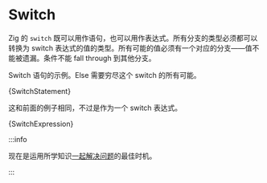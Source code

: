 

# Switch

Zig 的 `switch` 既可以用作语句，也可以用作表达式。所有分支的类型必须都可以转换为 switch 表达式的值的类型。所有可能的值必须有一个对应的分支——值不能被遗漏。条件不能 fall through 到其他分支。

Switch 语句的示例。Else 需要穷尽这个 switch 的所有可能。

<CodeBlock language="zig">{SwitchStatement}</CodeBlock>

这和前面的例子相同，不过是作为一个 switch 表达式。

<CodeBlock language="zig">{SwitchExpression}</CodeBlock>

:::info

现在是运用所学知识[一起解决问题](/posts/fizz-buzz)的最佳时机。

:::
